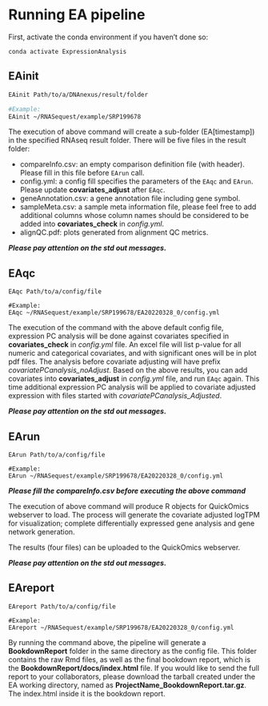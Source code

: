 # Running EA pipeline

First, activate the conda environment if you haven't done so:

```
conda activate ExpressionAnalysis
```

## EAinit

```bash
EAinit Path/to/a/DNAnexus/result/folder

#Example:
EAinit ~/RNASequest/example/SRP199678
```

The execution of above command will create a sub-folder (EA[timestamp]) in the specified RNAseq result folder.
There will be five files in the result folder:

- compareInfo.csv: an empty comparison definition file (with header). Please fill in this file before ```EArun``` call.
- config.yml: a config fill specifies the parameters of the ```EAqc``` and ```EArun```. Please update **covariates_adjust** after ```EAqc```.
- geneAnnotation.csv: a gene annotation file including gene symbol.
- sampleMeta.csv: a sample meta information file, please feel free to add additional columns whose column names should be considered to be added into **covariates_check** in *config.yml*.
- alignQC.pdf: plots generated from alignment QC metrics.

**_Please pay attention on the std out messages._**

## EAqc

```
EAqc Path/to/a/config/file

#Example:
EAqc ~/RNASequest/example/SRP199678/EA20220328_0/config.yml
```
The execution of the command with the above default config file, expression PC analysis will be done against covariates specified in **covariates_check** in *config.yml* file. An excel file will list p-value for all numeric and categorical covariates, and with significant ones will be in plot pdf files. The analysis before covariate adjusting will have prefix *covariatePCanalysis_noAdjust*. 
Based on the above results, you can add covariates into **covariates_adjust** in *config.yml* file, and run ```EAqc``` again. This time additional expression PC analysis will be applied to covariate adjusted expression with files started with *covariatePCanalysis_Adjusted*. 

**_Please pay attention on the std out messages._**

## EArun

```
EArun Path/to/a/config/file

#Example:
EArun ~/RNASequest/example/SRP199678/EA20220328_0/config.yml
```
**_Please fill the compareInfo.csv before executing the above command_**

The execution of above command will produce R objects for QuickOmics webserver to load. The process will generate the covariate adjusted logTPM for visualization; complete differentially expressed gene analysis and gene network generation. 

The results (four files) can be uploaded to the QuickOmics webserver.

**_Please pay attention on the std out messages._**

## EAreport

```
EAreport Path/to/a/config/file

#Example:
EAreport ~/RNASequest/example/SRP199678/EA20220328_0/config.yml
```

By running the command above, the pipeline will generate a **BookdownReport** folder in the same directory as the config file. This folder contains the raw Rmd files, as well as the final bookdown report, which is the **BookdownReport/docs/index.html** file. If you would like to send the full report to your collaborators, please download the tarball created under the EA working directory, named as **ProjectName_BookdownReport.tar.gz**. The index.html inside it is the bookdown report.